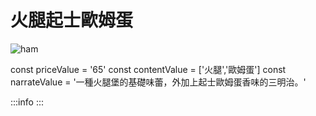 # 火腿起士歐姆蛋
![ham](/img/item/IMG_8961.jpg)

const priceValue = '65'
const contentValue = ['火腿','歐姆蛋']
const narrateValue = '一種火腿堡的基礎味蕾，外加上起士歐姆蛋香味的三明治。'

:::info
<PublicLayout
price={priceValue}
content={contentValue}
narrate={narrateValue}
/>
:::

